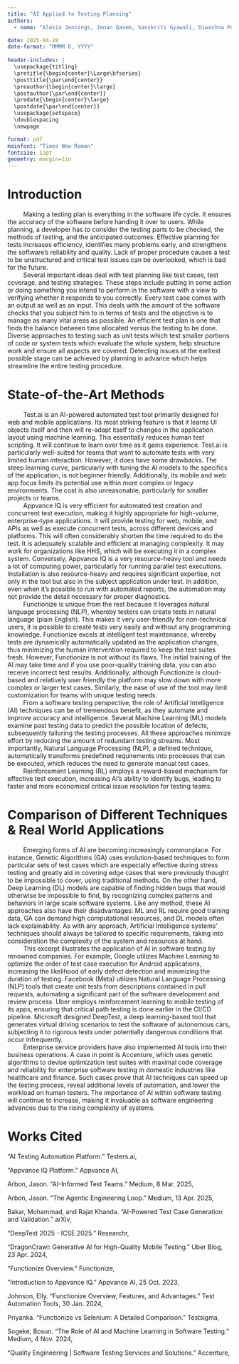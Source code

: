 ```yaml
---
title: "AI Applied to Testing Planning"
authors: 
  - name: "Alexia Jennings, Jenan Qasem, Sanskriti Gyawali, Diwashna Poudel, Arushi Chaturvedi"

date: 2025-04-28
date-format: "MMMM D, YYYY"
  
header-includes: |
  \usepackage{titling}
  \pretitle{\begin{center}\Large\bfseries}
  \posttitle{\par\end{center}}
  \preauthor{\begin{center}\large}
  \postauthor{\par\end{center}}
  \predate{\begin{center}\large}
  \postdate{\par\end{center}}
  \usepackage{setspace}
  \doublespacing
  \newpage

format: pdf
mainfont: "Times New Roman"
fontsize: 12pt
geometry: margin=1in
---
```


\newpage
\tableofcontents
\newpage

<!-- Content of Paper -->
# Introduction 
|          Making a testing plan is everything in the software life cycle. It ensures the accuracy of the software before handing it over to users. While planning, a developer has to consider the testing parts to be checked, the methods of testing, and the anticipated outcomes. Effective planning for tests increases efficiency, identifies many problems early, and strengthens the software’s reliability and quality. Lack of proper procedure causes a test to be unstructured and critical test issues can be overlooked, which is bad for the future.
|          Several important ideas deal with test planning like test cases, test coverage, and testing strategies. These steps include putting in some action or doing something you intend to perform in the software with a view to verifying whether it responds to you correctly. Every test case comes with an output as well as an input. This deals with the amount of the software checks that you subject him to in terms of tests and the objective is to manage as many vital areas as possible. An efficient test plan is one that finds the balance between time allocated versus the testing to be done. Diverse approaches to testing such as unit tests which test smaller portions of code or system tests which evaluate the whole system, help structure work and ensure all aspects are covered. Detecting issues at the earliest possible stage can be achieved by planning in advance which helps streamline the entire testing procedure.
# State-of-the-Art Methods
|          Test.ai is an AI-powered automated test tool primarily designed for web and mobile applications. Its most striking feature is that it learns UI objects itself and then will re-adapt itself to changes in the application layout using machine learning. This essentially reduces human test scripting. It will continue to learn over time as it gains experience. Test.ai is particularly well-suited for teams that want to automate tests with very limited human interaction. However, it does have some drawbacks. The steep learning curve, particularly with tuning the AI models to the specifics of the application, is not beginner friendly. Additionally, its mobile and web app focus limits its potential use within more complex or legacy environments. The cost is also unreasonable, particularly for smaller projects or teams. 
|          Appvance IQ is very efficient for automated test creation and concurrent test execution, making it highly appropriate for high-volume, enterprise-type applications. It will provide testing for web, mobile, and APIs as well as execute concurrent tests, across different devices and platforms. This will often considerably shorten the time required to do the test. It is adequately scalable and efficient at managing complexity. It may work for organizations like HHS, which will be executing it in a complex system. Conversely, Appvance IQ is a very resource-heavy tool and needs a lot of computing power, particularly for running parallel test executions. Installation is also resource-heavy and requires significant expertise, not only in the tool but also in the subject application under test. In addition, even when it's possible to run with automated reports, the automation may not provide the detail necessary for proper diagnostics.
|          Functionize is unique from the rest because it leverages natural language processing (NLP), whereby testers can create tests in natural language (plain English). This makes it very user-friendly for non-technical users, it is possible to create tests very easily and without any programming knowledge. Functionize excels at intelligent test maintenance, whereby tests are dynamically automatically updated as the application changes, thus minimizing the human intervention required to keep the test suites fresh. However, Functionize is not without its flaws. The initial training of the AI may take time and if you use poor-quality training data, you can also receive incorrect test results. Additionally, although Functionize is cloud-based and relatively user friendly the platform may slow down with more complex or larger test cases. Similarly, the ease of use of the tool may limit customization for teams with unique testing needs.
|          From a software testing perspective, the role of Artificial Intelligence (AI) techniques can be of tremendous benefit, as they automate and improve accuracy and intelligence. Several Machine Learning (ML) models examine past testing data to predict the possible location of defects, subsequently tailoring the testing processes. All these approaches minimize effort by reducing the amount of redundant testing streams. Most importantly, Natural Language Processing (NLP), a defined technique, automatically transforms predefined requirements into processes that can be executed, which reduces the need to generate manual test cases.
|          Reinforcement Learning (RL) employs a reward-based mechanism for effective test execution, increasing AI’s ability to identify bugs, leading to faster and more economical critical issue resolution for testing teams.
# Comparison of Different Techniques & Real World Applications
|          Emerging forms of AI are becoming increasingly commonplace. For instance, Genetic Algorithms (GA) uses evolution-based techniques to form particular sets of test cases which are especially effective during stress testing and greatly aid in covering edge cases that were previously thought to be impossible to cover, using traditional methods. On the other hand, Deep Learning (DL) models are capable of finding hidden bugs that would otherwise be impossible to find, by recognizing complex patterns and behaviors in large scale software systems. Like any method, these AI approaches also have their disadvantages: ML and RL require good training data, GA can demand high computational resources, and DL models often lack explainability. As with any approach, Artificial Intelligence systems' techniques should always be tailored to specific requirements, taking into consideration the complexity of the system and resources at hand.
|          This excerpt illustrates the application of AI in software testing by renowned companies. For example, Google utilizes Machine Learning to optimize the order of test case execution for Android applications, increasing the likelihood of early defect detection and minimizing the duration of testing. Facebook (Meta) utilizes Natural Language Processing (NLP) tools that create unit tests from descriptions contained in pull requests, automating a significant part of the software development and review process. Uber employs reinforcement learning to mobile testing of its apps, ensuring that critical path testing is done earlier in the CI/CD pipeline. Microsoft designed DeepTest, a deep learning-based tool that generates virtual driving scenarios to test the software of autonomous cars, subjecting it to rigorous tests under potentially dangerous conditions that occur infrequently.
|          Enterprise service providers have also implemented AI tools into their business operations. A case in point is Accenture, which uses genetic algorithms to devise optimization test suites with maximal code coverage and reliability for enterprise software testing in domestic industries like healthcare and finance. Such cases prove that AI techniques can speed up the testing process, reveal additional levels of automation, and lower the workload on human testers. The importance of AI within software testing will continue to increase, making it invaluable as software engineering advances due to the rising complexity of systems.

<!-- Citations -->
\newpage
# Works Cited
\setlength{\parindent}{-0.5in}
\setlength{\leftskip}{0.5in}
\setlength{\parskip}{12pt}
\noindent
"AI Testing Automation Platform." Testers.ai, \url{https://testers.ai/} 

"Appvance IQ Platform." Appvance AI, \url{https://appvance.ai/aiq-platform}

Arbon, Jason. "AI-Informed Test Teams." Medium, 8 Mar. 2025, \url{https://jarbon.medium.com/ai-informed-test-teams-1efbdc004ebb}

Arbon, Jason. "The Agentic Engineering Loop." Medium, 13 Apr. 2025, \url{https://jarbon.medium.com/the-ai-engineering-loop-e4064f2e1c4c}

Bakar, Mohammad, and Rajat Khanda. “AI-Powered Test Case Generation and Validation.” arXiv, \url{https://arxiv.org/pdf/2409.05808}

“DeepTest 2025 - ICSE 2025.” Researchr, \url{https://conf.researchr.org/home/icse-2025/deeptest-2025}

“DragonCrawl: Generative AI for High-Quality Mobile Testing.” Uber Blog, 23 Apr. 2024, \url{https://www.uber.com/blog/generative-ai-for-high-quality-mobile-testing/}

"Functionize Overview." Functionize, \url{https://www.functionize.com/overview}

"Introduction to Appvance IQ." Appvance AI, 25 Oct. 2023, \url{https://docs.appvance.net/Content/AIQ/AIQ_Intro/Introduction_to_Appvance_IQ.htm}

Johnson, Elly. "Functionize Overview, Features, and Advantages." Test Automation Tools, 30 Jan. 2024, \url{https://testautomationtools.dev/functionize-overview-features-advantages/}

Priyanka. "Functionize vs Selenium: A Detailed Comparison." Testsigma, \url{https://testsigma.com/blog/functionize-vs-selenium/}

Sogeke, Bosun. “The Role of AI and Machine Learning in Software Testing.” Medium, 4 Nov. 2024, \url{https://medium.com/@sogekebosun/the-role-of-ai-and-machine-learning-in-software-testing-636ea6a76cb5}

“Quality Engineering | Software Testing Services and Solutions.” Accenture, \url{https://www.accenture.com/us-en/services/testing-index}




